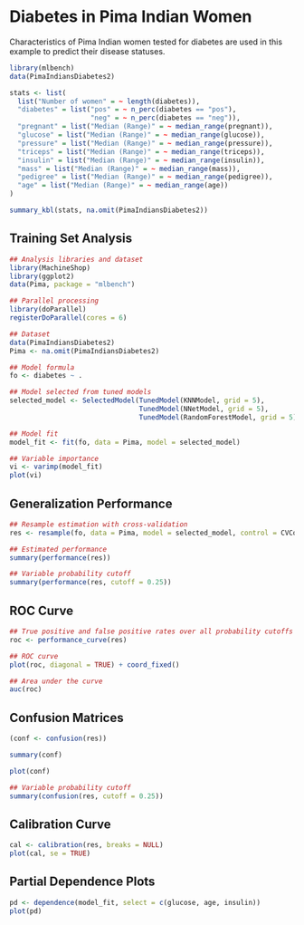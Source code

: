 # Diabetes in Pima Indian Women

Characteristics of Pima Indian women tested for diabetes are used in this example to predict their disease statuses.

```r
library(mlbench)
data(PimaIndiansDiabetes2)

stats <- list(
  list("Number of women" = ~ length(diabetes)),
  "diabetes" = list("pos" = ~ n_perc(diabetes == "pos"),
                    "neg" = ~ n_perc(diabetes == "neg")),
  "pregnant" = list("Median (Range)" = ~ median_range(pregnant)),
  "glucose" = list("Median (Range)" = ~ median_range(glucose)),
  "pressure" = list("Median (Range)" = ~ median_range(pressure)),
  "triceps" = list("Median (Range)" = ~ median_range(triceps)),
  "insulin" = list("Median (Range)" = ~ median_range(insulin)),
  "mass" = list("Median (Range)" = ~ median_range(mass)),
  "pedigree" = list("Median (Range)" = ~ median_range(pedigree)),
  "age" = list("Median (Range)" = ~ median_range(age))
)

summary_kbl(stats, na.omit(PimaIndiansDiabetes2))
```


## Training Set Analysis

```r
## Analysis libraries and dataset
library(MachineShop)
library(ggplot2)
data(Pima, package = "mlbench")

## Parallel processing
library(doParallel)
registerDoParallel(cores = 6)

## Dataset
data(PimaIndiansDiabetes2)
Pima <- na.omit(PimaIndiansDiabetes2)

## Model formula
fo <- diabetes ~ .

## Model selected from tuned models
selected_model <- SelectedModel(TunedModel(KNNModel, grid = 5),
                                TunedModel(NNetModel, grid = 5),
                                TunedModel(RandomForestModel, grid = 5))

## Model fit
model_fit <- fit(fo, data = Pima, model = selected_model)

## Variable importance
vi <- varimp(model_fit)
plot(vi)
```


## Generalization Performance

```r
## Resample estimation with cross-validation
res <- resample(fo, data = Pima, model = selected_model, control = CVControl)

## Estimated performance
summary(performance(res))

## Variable probability cutoff
summary(performance(res, cutoff = 0.25))
```


## ROC Curve

```r
## True positive and false positive rates over all probability cutoffs
roc <- performance_curve(res)

## ROC curve
plot(roc, diagonal = TRUE) + coord_fixed()
```

```r
## Area under the curve
auc(roc)
```


## Confusion Matrices

```r
(conf <- confusion(res))

summary(conf)

plot(conf)
```

```r
## Variable probability cutoff
summary(confusion(res, cutoff = 0.25))
```


## Calibration Curve

```r
cal <- calibration(res, breaks = NULL)
plot(cal, se = TRUE)
```


## Partial Dependence Plots

```r
pd <- dependence(model_fit, select = c(glucose, age, insulin))
plot(pd)
```
